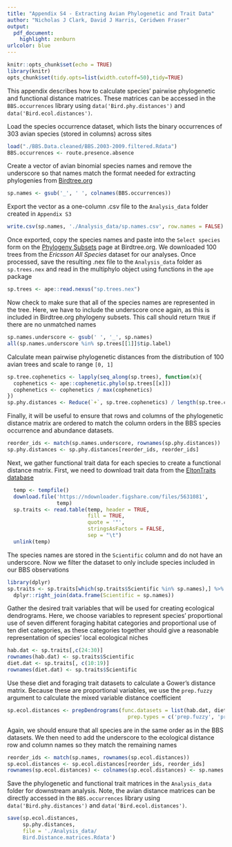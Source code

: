 ```yaml
---
title: "Appendix S4 - Extracting Avian Phylogenetic and Trait Data"
author: "Nicholas J Clark, David J Harris, Ceridwen Fraser"
output:
  pdf_document:
    highlight: zenburn
urlcolor: blue
---
```

```r
knitr::opts_chunk$set(echo = TRUE)
library(knitr)
opts_chunk$set(tidy.opts=list(width.cutoff=50),tidy=TRUE)
```

This appendix describes how to calculate species' pairwise phylogenetic and functional distance matrices. These matrices can be accessed in the `BBS.occurrences` library using `data('Bird.phy.distances')` and `data('Bird.ecol.distances')`.  
  
Load the species occurrence dataset, which lists the binary occurrences of 303 avian species (stored in columns) across sites
```r
load("./BBS.Data.cleaned/BBS.2003-2009.filtered.Rdata")
BBS.occurrences <- route.presence.absence
```

Create a vector of avian binomial species names and remove the underscore so that names match the format needed for extracting phylogenies from [Birdtree.org](http://birdtree.org/)
```r
sp.names <- gsub('_', ' ', colnames(BBS.occurrences))
```

Export the vector as a one-column .csv file to the `Analysis_data` folder created in `Appendix S3`
```r
write.csv(sp.names, './Analysis_data/sp.names.csv', row.names = FALSE)
```

Once exported, copy the species names and paste into the `Select species` form on the [Phylogeny Subsets](http://birdtree.org/subsets/) page at Birdtree.org. We downloaded 100 trees from the *Ericsson All Species* dataset for our analyses. Once processed, save the resulting .nex file to the `Analysis_data` folder as `sp.trees.nex` and read in the multiphylo object using functions in the `ape` package
```r
sp.trees <- ape::read.nexus("sp.trees.nex")
```

Now check to make sure that all of the species names are represented in the tree. Here, we have to include the underscore once again, as this is included in Birdtree.org phylogeny subsets. This call should return `TRUE` if there are no unmatched names
```r
sp.names.underscore <- gsub(' ', '_', sp.names)
all(sp.names.underscore %in% sp.trees[[1]]$tip.label)
```

Calculate mean pairwise phylogenetic distances from the distribution of 100 avian trees and scale to range `[0, 1]`
```r
sp.tree.cophenetics <- lapply(seq_along(sp.trees), function(x){
  cophenetics <- ape::cophenetic.phylo(sp.trees[[x]])
  cophenetics <- cophenetics / max(cophenetics)
})
sp.phy.distances <- Reduce(`+`, sp.tree.cophenetics) / length(sp.tree.cophenetics)
```

Finally, it will be useful to ensure that rows and columns of the phylogenetic distance matrix are ordered to match the column orders in the BBS species occurrence and abundance datasets. 
```r
reorder_ids <- match(sp.names.underscore, rownames(sp.phy.distances))
sp.phy.distances <- sp.phy.distances[reorder_ids, reorder_ids]
```

\pagebreak

Next, we gather functional trait data for each species to create a functional distance matrix. First, we need to download trait data from the [EltonTraits database](https://figshare.com/articles/Data_Paper_Data_Paper/3559887)
```r
  temp <- tempfile()
  download.file('https://ndownloader.figshare.com/files/5631081',
                temp)
  sp.traits <- read.table(temp, header = TRUE, 
                          fill = TRUE, 
                          quote = '"',
                          stringsAsFactors = FALSE,
                          sep = "\t")
  unlink(temp)
```

The species names are stored in the `Scientific` column and do not have an underscore. Now we filter the dataset to only include species included in our BBS observations
```r
library(dplyr)
sp.traits <- sp.traits[which(sp.traits$Scientific %in% sp.names),] %>%
  dplyr::right_join(data.frame(Scientific = sp.names))
```

Gather the desired trait variables that will be used for creating ecological dendrograms. Here, we choose variables to represent species' proportional use of seven different foraging habitat categories and proportional use of ten diet categories, as these categories together should give a reasonable representation of species' local ecological niches
```r
hab.dat <- sp.traits[,c(24:30)]
rownames(hab.dat) <- sp.traits$Scientific
diet.dat <- sp.traits[, c(10:19)]
rownames(diet.dat) <- sp.traits$Scientific
```

Use these diet and foraging trait datasets to calculate a Gower's distance matrix. Because these are proportional variables, we use the `prep.fuzzy` argument to calculate the mixed variable distance coefficient
```r
sp.ecol.distances <- prepDendrograms(func.datasets = list(hab.dat, diet.dat),
                                       prep.types = c('prep.fuzzy', 'prep.fuzzy'))
```

Again, we should ensure that all species are in the same order as in the BBS datasets. We then need to add the underscore to the ecological distance row and column names so they match the remaining names
```r
reorder_ids <- match(sp.names, rownames(sp.ecol.distances))
sp.ecol.distances <- sp.ecol.distances[reorder_ids, reorder_ids]
rownames(sp.ecol.distances) <- colnames(sp.ecol.distances) <- sp.names.underscore
```

Save the phylogenetic and functional trait matrices in the `Analysis_data` folder for downstream analysis. Note, the avian distance matrices can be directly accessed in the `BBS.occurrences` library using `data('Bird.phy.distances')` and `data('Bird.ecol.distances')`.
```r
save(sp.ecol.distances,
     sp.phy.distances, 
     file = './Analysis_data/
     Bird.Distance.matrices.Rdata')
```

